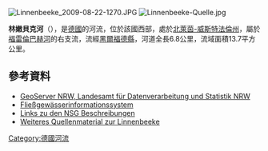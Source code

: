{{No footnotes|time=2020-08-06T04:55:02+00:00}}
{{Coord|52|9|14.38|N|8|50|29.77|E|display=title}}

[[Image:Linnenbeeke_2009-08-22-1270.JPG|right]]
[[Image:Linnenbeeke-Quelle.jpg|right]]

'''林嫩貝克河'''（{{lang-de|Linnenbeeke}}），是[[德國|德國]]的河流，位於該國西部，處於[[北萊茵-威斯特法倫州|北萊茵-威斯特法倫州]]，屬於[[福雷倫巴赫河_(威悉河支流)|福雷倫巴赫河]]的右支流，流經[[黑爾福德縣|黑爾福德縣]]，河道全長6.8公里，流域面積13.7平方公里。

==參考資料==
* [http://www.geoserver.nrw.de/ GeoServer NRW, Landesamt für Datenverarbeitung und Statistik NRW] {{Wayback|url=http://www.geoserver.nrw.de/ |date=20161204115214 }}
* [http://www.fisdt.de/wrrl/page/begruessung.html Fließgewässerinformationssystem] {{Wayback|url=http://www.fisdt.de/wrrl/page/begruessung.html |date=20120808152043 }}
* [http://www.bezreg-detmold.de/400_WirUeberUns/030_Die_Behoerde/040_Organisation/050_Abteilung_5/010_Dezernat_51/015_Naturschutzgebiete/Ausgewiesene_Naturschutzgebiete/index.php#ziel_herford Links zu den NSG Beschreibungen] {{Wayback|url=http://www.bezreg-detmold.de/400_WirUeberUns/030_Die_Behoerde/040_Organisation/050_Abteilung_5/010_Dezernat_51/015_Naturschutzgebiete/Ausgewiesene_Naturschutzgebiete/index.php#ziel_herford |date=20170709074135 }}
* [http://www.gwexter.org/geschichte.php?id=linnenbeeke Weiteres Quellenmaterial zur Linnenbeeke] {{Wayback|url=http://www.gwexter.org/geschichte.php?id=linnenbeeke |date=20170227045311 }}

{{Germany-geo-stub}}
[[Category:德國河流|Category:德國河流]]